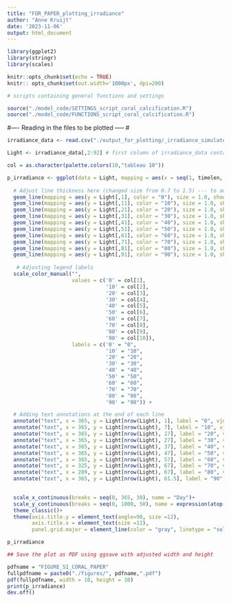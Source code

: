 ```yaml
---
title: "FOR_PAPER_plotting_irradiance"
author: "Anne Kruijt"
date: '2023-11-06'
output: html_document
---
```


```r
library(ggplot2)
library(stringr)
library(scales)
```


```r
knitr::opts_chunk$set(echo = TRUE)
knitr:: opts_chunk$set(out.width='1000px', dpi=200)
```


```r
# scripts containing general functions and settings

source("./model_code/SETTINGS_script_coral_calcification.R")
source("./model_code/FUNCTIONS_script_coral_calcification.R")

```

#---- Reading in the files to be plotted ----- #

```r
irradiance_data <- read.csv("./output_for_plotting/_irradiance_simulated_.csv")
```


```r

Light <- irradiance_data[,2:92] # first column of irradiance_data contains numbering

col = as.character(palette.colors(10,"tableau 10"))

p_irradiance <- ggplot(data = Light, mapping = aes(x = seq(1, timelen, 1))) +
  
  # Adjust line thickness here (changed size from 0.7 to 1.5) --- to add the legend just remove this" show.legend = FALSE"  or  make it =TRUE
  geom_line(mapping = aes(y = Light[,1], color = "0"), size = 1.0, show.legend = FALSE) +
  geom_line(mapping = aes(y = Light[,11], color = "10"), size = 1.0, show.legend = FALSE) +
  geom_line(mapping = aes(y = Light[,21], color = "20"), size = 1.0, show.legend = FALSE) +
  geom_line(mapping = aes(y = Light[,31], color = "30"), size = 1.0, show.legend = FALSE) +
  geom_line(mapping = aes(y = Light[,41], color = "40"), size = 1.0, show.legend = FALSE) +
  geom_line(mapping = aes(y = Light[,51], color = "50"), size = 1.0, show.legend = FALSE) +
  geom_line(mapping = aes(y = Light[,61], color = "60"), size = 1.0, show.legend = FALSE) +
  geom_line(mapping = aes(y = Light[,71], color = "70"), size = 1.0, show.legend = FALSE) +
  geom_line(mapping = aes(y = Light[,81], color = "80"), size = 1.0, show.legend = FALSE) +
  geom_line(mapping = aes(y = Light[,91], color = "90"), size = 1.0, show.legend = FALSE) +
  
   # Adjusting legend labels
  scale_color_manual("",
                     values = c('0' = col[1],
                                '10' = col[2],
                                '20' = col[3],
                                '30' = col[4],
                                '40' = col[5],
                                '50' = col[6],
                                '60' = col[7],
                                '70' = col[8],
                                '80' = col[9],
                                '90' = col[10]),
                     labels = c('0' = "0",
                                '10' = "10",
                                '20' = "20",
                                '30' = "30",
                                '40' = "40",
                                '50' = "50",
                                '60' = "60",
                                '70' = "70",
                                '80' = "80",
                                '90' = "90")) +

  # Adding text annotations at the end of each line
  annotate("text", x = 365, y = Light[nrow(Light), 1], label = "0", vjust = 1.5, color = col[1]) +
  annotate("text", x = 365, y = Light[nrow(Light), 7], label = "10", vjust = 1.5, color = col[2]) +
  annotate("text", x = 365, y = Light[nrow(Light), 17], label = "20", vjust = 1.5, color = col[3]) +
  annotate("text", x = 365, y = Light[nrow(Light), 27], label = "30", vjust = 1.5, color = col[4]) +
  annotate("text", x = 365, y = Light[nrow(Light), 37], label = "40", vjust = 1.5, color = col[5]) +
  annotate("text", x = 365, y = Light[nrow(Light), 47], label = "50", vjust = 1.5, color = col[6]) +
  annotate("text", x = 365, y = Light[nrow(Light), 57], label = "60", vjust = 1.5, color = col[7]) +
  annotate("text", x = 325, y = Light[nrow(Light), 67], label = "70", vjust = 1.5, color = col[8]) +
  annotate("text", x = 289, y = Light[nrow(Light), 67], label = "80", vjust = 1.5, color = col[9]) +
  annotate("text", x = 365, y = Light[nrow(Light), 61.5], label = "90", vjust = 1.5, color = col[10])+

  
  scale_x_continuous(breaks = seq(0, 365, 30), name = "Day")+
  scale_y_continuous(breaks = seq(0, 1000, 50), name = expression(atop("Irradiance", "[μmol m"^"-2"~"s"^"-1"~"]")))+
  theme_classic()+
  theme(axis.title.y = element_text(angle=90, size =12),
        axis.title.x = element_text(size =12),
        panel.grid.major = element_line(color = "gray", linetype = "solid"))

p_irradiance

```

```r

## Save the plot as PDF using ggsave with adjusted width and height

pdfname = "FIGURE_S1_CORAL_PAPER"
fullpdfname = paste0("./figures/", pdfname,".pdf")
pdf(fullpdfname, width = 10, height = 10)
print(p_irradiance)
dev.off()

```






















